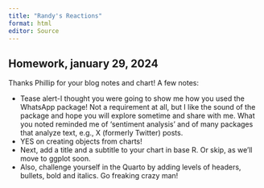 ```yaml
---
title: "Randy's Reactions"
format: html
editor: Source
---
```


## Homework, january 29, 2024

Thanks Phillip for your blog notes and chart! A few notes:

* Tease alert-I thought you were going to show me how you used the WhatsApp package!  Not a requirement at all, but I like the sound of the package and hope you will explore sometime and share with me.  What you noted reminded me of 'sentiment analysis' and of many packages that analyze text, e.g., X (formerly Twitter) posts.
* YES on creating objects from charts!  
* Next, add a title and a subtitle to your chart in base R.  Or skip, as we'll move to ggplot soon.
* Also, challenge yourself in the Quarto by adding levels of headers, bullets, bold and italics.  Go freaking crazy man!